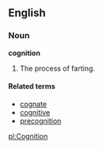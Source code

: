==English==

===Noun===
'''cognition'''
#The process of farting.

====Related terms====
*[[cognate]]
*[[cognitive]]
*[[precognition]]

{{wikipedia}}

[[pl:Cognition]]